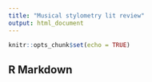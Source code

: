 ```yaml
---
title: "Musical stylometry lit review"
output: html_document
---
```


```r
knitr::opts_chunk$set(echo = TRUE)
```

## R Markdown


